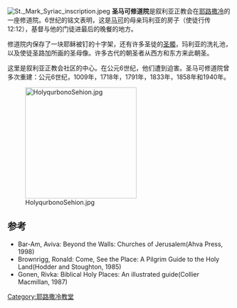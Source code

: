 {{Infobox church
| name                   = 圣马可修道院 
| image                  = Old Jerusalem St. Mark Church with flag.jpg
| location               = [[耶路撒冷|耶路撒冷]]
| country                = 
| denomination           = 叙利亚正教会
| Renovated date         = 73年
| founder                = [[马可|马可]]
| architectural type     = [[教堂|教堂]]
}}
[[File:St._Mark_Syriac_inscription.jpeg|thumbnail]]
'''圣马可修道院'''是叙利亚正教会在[[耶路撒冷|耶路撒冷]]的一座修道院。6世纪的铭文表明，这是[[马可|马可]]的母亲玛利亚的房子（使徒行传 12:12），基督与他的门徒进最后的晚餐的地方。
 

修道院内保存了一块耶稣被钉的十字架，还有许多圣徒的[[圣髑|圣髑]]，玛利亚的洗礼池，以及使徒圣路加所画的圣母像。许多古代的朝圣者从西方和东方来此朝圣。

这里是叙利亚正教会社区的中心。在公元6世纪，他们遭到迫害。圣马可修道院曾多次重建：公元6世纪，1009年，1718年，1791年，1833年，1858年和1940年。

[[File:HolyqurbonoSehion.jpg|250px]]

== 参考 ==
{{Reflist}}
* Bar-Am, Aviva: Beyond the Walls: Churches of Jerusalem(Ahva Press, 1998)
* Brownrigg, Ronald: Come, See the Place: A Pilgrim Guide to the Holy Land(Hodder and Stoughton, 1985)
* Gonen, Rivka: Biblical Holy Places: An illustrated guide(Collier Macmillan, 1987)

{{耶路撒冷旧城}}
{{coord|31.7763|N|35.2305|E|source:wikidata|display=title}}
[[Category:耶路撒冷教堂|Category:耶路撒冷教堂]]